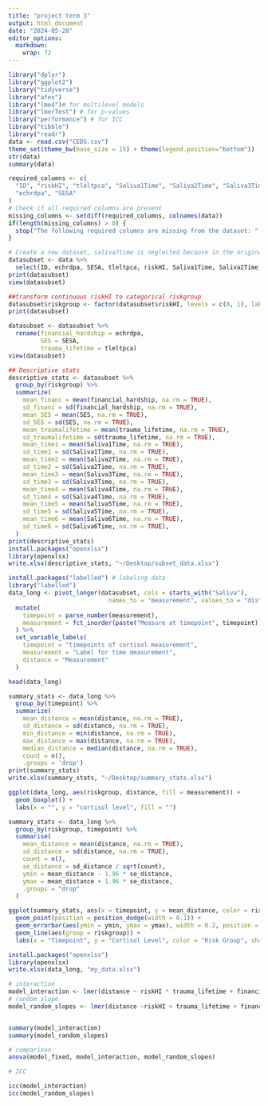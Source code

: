 ```yaml
---
title: "project term 3"
output: html_document
date: "2024-05-28"
editor_options: 
  markdown: 
    wrap: 72
---
```


```r
library("dplyr")
library("ggplot2")
library("tidyverse")
library("afex")
library("lme4")# for multilevel models
library("lmerTest") # for p-values
library("performance") # for ICC
library("tibble")
library("readr")
data <- read.csv("CEDS.csv")
theme_set(theme_bw(base_size = 15) + theme(legend.position="bottom"))
str(data)
summary(data)
```

```r
required_columns <- c(
  "ID", "riskHI", "tleltpca", "Saliva1Time", "Saliva2Time", "Saliva3Time", "Saliva4Time", "Saliva5Time", "Saliva6Time",
  "echrdpa", "SESA"
)
# Check if all required columns are present
missing_columns <- setdiff(required_columns, colnames(data))
if(length(missing_columns) > 0) {
  stop("The following required columns are missing from the dataset: ", paste(missing_columns, collapse = ", "))
}
```

```r
# Create a new dataset, saliva7time is neglected because in the original document it is stated that the variability in this sample is too great, and it is not typically used.
datasubset <- data %>%
  select(ID, echrdpa, SESA, tleltpca, riskHI, Saliva1Time, Saliva2Time, Saliva3Time, Saliva4Time, Saliva5Time, Saliva6Time)
print(datasubset)
view(datasubset)
```

```r
##transform continuous riskHI to categorical riskgroup
datasubset$riskgroup <- factor(datasubset$riskHI, levels = c(0, 1), labels = c("moderate_low_risk", "high_risk"))
print(datasubset)
```

```r
datasubset <- datasubset %>% 
  rename(financial_hardship = echrdpa,
         SES = SESA,
         trauma_lifetime = tleltpca)
view(datasubset)
```


```r
## Descriptive stats
descriptive_stats <- datasubset %>%
  group_by(riskgroup) %>%
  summarize(
    mean_financ = mean(financial_hardship, na.rm = TRUE),
    sd_financ = sd(financial_hardship, na.rm = TRUE),
    mean_SES = mean(SES, na.rm = TRUE),
    sd_SES = sd(SES, na.rm = TRUE),
    mean_traumalifetime = mean(trauma_lifetime, na.rm = TRUE),
    sd_traumalifetime = sd(trauma_lifetime, na.rm = TRUE),
    mean_time1 = mean(Saliva1Time, na.rm = TRUE),
    sd_time1 = sd(Saliva1Time, na.rm = TRUE),
    mean_time2 = mean(Saliva2Time, na.rm = TRUE),
    sd_time2 = sd(Saliva2Time, na.rm = TRUE),
    mean_time3 = mean(Saliva3Time, na.rm = TRUE),
    sd_time3 = sd(Saliva3Time, na.rm = TRUE),
    mean_time4 = mean(Saliva4Time, na.rm = TRUE),
    sd_time4 = sd(Saliva4Time, na.rm = TRUE),
    mean_time5 = mean(Saliva5Time, na.rm = TRUE),
    sd_time5 = sd(Saliva5Time, na.rm = TRUE),
    mean_time6 = mean(Saliva6Time, na.rm = TRUE),
    sd_time6 = sd(Saliva6Time, na.rm = TRUE),
  )
print(descriptive_stats)
install.packages("openxlsx")
library(openxlsx)
write.xlsx(descriptive_stats, "~/Desktop/subset_data.xlsx")
```



```r
install.packages("labelled") # labeling data
library("labelled")
data_long <- pivot_longer(datasubset, cols = starts_with("Saliva"), 
                            names_to = "measurement", values_to = "distance") %>% 
  mutate(
    timepoint = parse_number(measurement),
    measurement = fct_inorder(paste("Measure at timepoint", timepoint))
  ) %>% 
  set_variable_labels(
    timepoint = "timepoints of cortisol measurement",
    measurement = "Label for time measurement",
    distance = "Measurement"
  )

head(data_long)
```

```r
summary_stats <- data_long %>%
  group_by(timepoint) %>%
  summarize(
    mean_distance = mean(distance, na.rm = TRUE),
    sd_distance = sd(distance, na.rm = TRUE),
    min_distance = min(distance, na.rm = TRUE),    
    max_distance = max(distance, na.rm = TRUE), 
    median_distance = median(distance, na.rm = TRUE),
    count = n(),
    .groups = 'drop')
print(summary_stats)
write.xlsx(summary_stats, "~/Desktop/summary_stats.xlsx")
```

```r
ggplot(data_long, aes(riskgroup, distance, fill = measurement)) +
  geom_boxplot() +
  labs(x = "", y = "cortisol level", fill = "")
```

```r

summary_stats <- data_long %>%
  group_by(riskgroup, timepoint) %>%
  summarise(
    mean_distance = mean(distance, na.rm = TRUE),
    sd_distance = sd(distance, na.rm = TRUE),
    count = n(),
    se_distance = sd_distance / sqrt(count), 
    ymin = mean_distance - 1.96 * se_distance,  
    ymax = mean_distance + 1.96 * se_distance, 
    .groups = "drop"
  )

ggplot(summary_stats, aes(x = timepoint, y = mean_distance, color = riskgroup, shape = riskgroup)) +
  geom_point(position = position_dodge(width = 0.1)) +
  geom_errorbar(aes(ymin = ymin, ymax = ymax), width = 0.2, position = position_dodge(width = 0.1)) +
  geom_line(aes(group = riskgroup)) +
  labs(x = "Timepoint", y = "Cortisol Level", color = "Risk Group", shape = "Risk Group")
```

```r
install.packages("openxlsx")
library(openxlsx)
write.xlsx(data_long, "my_data.xlsx")
```


```r
# interaction
model_interaction <- lmer(distance ~ riskHI * trauma_lifetime + financial_hardship + SES+ (1|ID), data = data_long, REML = FALSE)
# random slope
model_random_slopes <- lmer(distance ~riskHI + trauma_lifetime + financial_hardship + SES + (1 + riskHI | ID), data = data_long, REML = FALSE)


summary(model_interaction)
summary(model_random_slopes)

# comparison
anova(model_fixed, model_interaction, model_random_slopes)

# ICC

icc(model_interaction)
icc(model_random_slopes)
```
